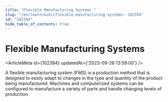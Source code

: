 ```yaml
---
title: "Flexible Manufacturing Systems "
slug: "/en/learn/wiki/flexible-manufacturing-systems--102394"
id: "102394"
hide_table_of_contents: true
---
```



# Flexible Manufacturing Systems 

<ArticleMeta id={102394} updatedAt={'2023-09-26 13:59:00'} />
<div className='border-solid border-b border-t-0 my-4 border-[var(--ifm-color-gray-300)]' />

A flexible manufacturing system (FMS) is a production method that is designed to easily adapt to changes in the type and quantity of the product being manufactured. Machines and computerized systems can be configured to manufacture a variety of parts and handle changing levels of production.
